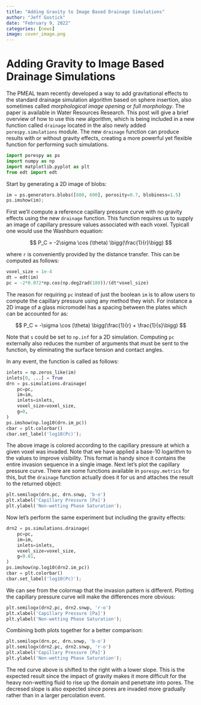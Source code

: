 ```yaml
---
title: "Adding Gravity to Image Based Drainage Simulations"
author: "Jeff Gostick"
date: "February 9, 2022"
categories: [news]
image: cover_image.png
---
```


# Adding Gravity to Image Based Drainage Simulations

The PMEAL team recently developed a way to add gravitational effects to the standard drainage simulation algorithm based on sphere insertion, also sometimes called *morphological image opening* or *full morphology*. The paper is available in Water Resources Research. This post will give a brief overview of how to use this new algorithm, which is being included in a new function called ``drainage`` located in the also newly added ``porespy.simulations`` module.  The new ``drainage`` function can produce results with or without gravity effects, creating a more powerful yet flexible function for performing such simulations.

```python
import porespy as ps
import numpy as np
import matplotlib.pyplot as plt
from edt import edt
```

Start by generating a 2D image of blobs:

```python
im = ps.generators.blobs([600, 600], porosity=0.7, blobiness=1.5)
ps.imshow(im);
```

First we'll compute a reference capillary pressure curve with no gravity effects using the new ``drainage`` function. This function requires us to supply an image of capillary pressure values associated with each voxel.  Typicall one would use the Washburn equation:

$$ P_C = -2\sigma \cos (\theta) \bigg(\frac{1}{r}\bigg) $$ 

where ``r`` is conveniently provided by the distance transfer.  This can be computed as follows:

```python
voxel_size = 1e-4
dt = edt(im)
pc = -2*0.072*np.cos(np.deg2rad(180))/(dt*voxel_size)
```

The reason for requiring ``pc`` instead of just the boolean ``im`` is to allow users to compute the capillary pressure using any method they wish.  For instance a 2D image of a glass micromodel has a spacing between the plates which can be accounted for as:

$$ P_C = -\sigma \cos (\theta) \bigg(\frac{1}{r} + \frac{1}{s}\bigg) $$

Note that ``s`` could be set to ``np.inf`` for a 2D simulation.  Computing ``pc`` externally also reduces the number of arguments that must be sent to the function, by eliminating the surface tension and contact angles. 

In any event, the function is called as follows:

```python
inlets = np.zeros_like(im)
inlets[0, ...] = True
drn = ps.simulations.drainage(
    pc=pc, 
    im=im, 
    inlets=inlets, 
    voxel_size=voxel_size, 
    g=0,
)
ps.imshow(np.log10(drn.im_pc))
cbar = plt.colorbar()
cbar.set_label('log10(Pc)');
```

The above image is colored according to the capillary pressure at which a given voxel was invaded. Note that we have applied a base-10 logarithm to the values to improve visibility.  This format is handy since it contains the entire invasion sequence in a single image.  Next let's plot the capillary pressure curve.  There are some functions available in ``porespy.metrics`` for this, but the ``drainage`` function actually does it for us and attaches the result to the returned object:

```python
plt.semilogx(drn.pc, drn.snwp, 'b-o')
plt.xlabel('Capillary Pressure [Pa]')
plt.ylabel('Non-wetting Phase Saturation');
```

Now let's perform the same experiment but including the gravity effects:

```python
drn2 = ps.simulations.drainage(
    pc=pc, 
    im=im, 
    inlets=inlets, 
    voxel_size=voxel_size, 
    g=9.81,
)
ps.imshow(np.log10(drn2.im_pc))
cbar = plt.colorbar()
cbar.set_label('log10(Pc)');
```

We can see from the colormap that the invasion pattern is different.  Plotting the capillary pressure curve will make the differences more obvious:

```python
plt.semilogx(drn2.pc, drn2.snwp, 'r-o')
plt.xlabel('Capillary Pressure [Pa]')
plt.ylabel('Non-wetting Phase Saturation');
```

Combining both plots together for a better comparison:

```python
plt.semilogx(drn.pc, drn.snwp, 'b-o')
plt.semilogx(drn2.pc, drn2.snwp, 'r-o')
plt.xlabel('Capillary Pressure [Pa]')
plt.ylabel('Non-wetting Phase Saturation');
```

The red curve above is shifted to the right with a lower slope.  This is the expected result since the impact of gravity makes it more difficult for the heavy non-wetting fluid to rise up the domain and penetrate into pores. The decresed slope is also expected since pores are invaded more gradually rather than in a larger percolation event.
